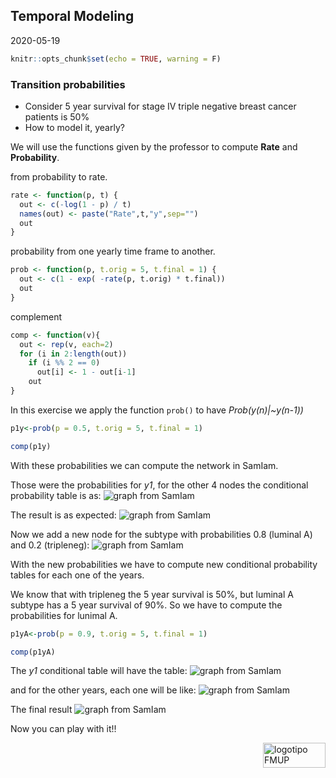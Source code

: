 ## Temporal Modeling

2020-05-19


```r
knitr::opts_chunk$set(echo = TRUE, warning = F)
```

### Transition probabilities

- Consider 5 year survival for stage IV triple negative breast cancer patients is 50%
- How to model it, yearly?

We will use the functions given by the professor to compute **Rate** and **Probability**.

from probability to rate.
```r
rate <- function(p, t) {
  out <- c(-log(1 - p) / t)
  names(out) <- paste("Rate",t,"y",sep="")
  out
}
```

probability from one yearly time frame to another.
```r
prob <- function(p, t.orig = 5, t.final = 1) {
  out <- c(1 - exp( -rate(p, t.orig) * t.final))
  out
}
```

complement
```r
comp <- function(v){
  out <- rep(v, each=2)
  for (i in 2:length(out))
    if (i %% 2 == 0)
      out[i] <- 1 - out[i-1]
    out
}
```

In this exercise we apply the function `prob()` to have *Prob(y(n)|~y(n-1))*
```r
p1y<-prob(p = 0.5, t.orig = 5, t.final = 1)

comp(p1y)
```

With these probabilities we can compute the network in SamIam.

Those were the probabilities for *y1*, for the other 4 nodes the conditional probability table is as:
![graph from SamIam](images/graph1.jpg)

The result is as expected:
![graph from SamIam](images/graph2.jpg)

Now we add a new node for the subtype with probabilities 0.8 (luminal A) and 0.2 (tripleneg):
![graph from SamIam](images/graph3.jpg)

With the new probabilities we have to compute new conditional probability tables for each one of the years. 

We know that with tripleneg the 5 year survival is 50%, but luminal A subtype has a 5 year survival of 90%. So we have to compute the probabilities for lunimal A.
```r
p1yA<-prob(p = 0.9, t.orig = 5, t.final = 1)

comp(p1yA)
```

The _y1_ conditional table will have the table:
![graph from SamIam](images/graph4.jpg)

and for the other years, each one will be like:
![graph from SamIam](images/graph5.jpg)


The final result
![graph from SamIam](images/graph6.jpg)

Now you can play with it!!

<img src="images/logoFMUP.png" alt="logotipo FMUP" style="width:100px;height:40px;" align="right">
